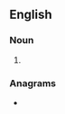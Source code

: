 ==English==

===Noun===
{{head|en|noun form}}

# {{plural of|en|kestrel}}

===Anagrams===
* {{anagrams|en|a=eeklrsst|Kestlers|Trekless|skelters}}